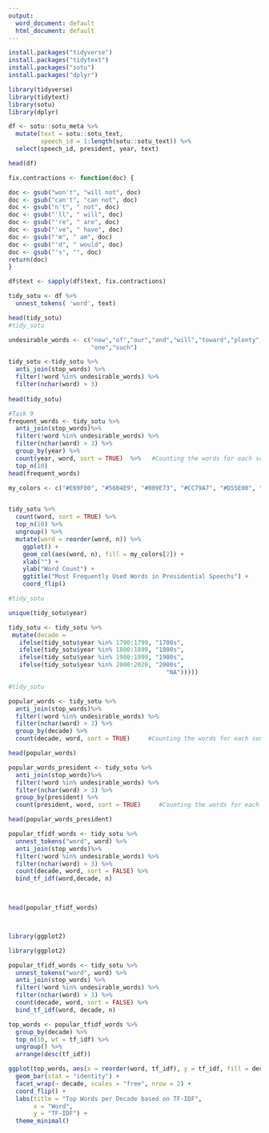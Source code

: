 ```yaml
---
output:
  word_document: default
  html_document: default
---
```


```r
install.packages("tidyverse")
install.packages("tidytext")
install.packages("sotu")
install.packages("dplyr")
```

```r

library(tidyverse)
library(tidytext)
library(sotu)
library(dplyr)
```

```r
df <- sotu::sotu_meta %>% 
  mutate(text = sotu::sotu_text,
         speech_id = 1:length(sotu::sotu_text)) %>% 
  select(speech_id, president, year, text)

head(df)
```

```r
fix.contractions <- function(doc) {

doc <- gsub("won't", "will not", doc)
doc <- gsub("can't", "can not", doc)
doc <- gsub("n't", " not", doc)
doc <- gsub("'ll", " will", doc)
doc <- gsub("'re", " are", doc)
doc <- gsub("'ve", " have", doc)
doc <- gsub("'m", " am", doc)
doc <- gsub("'d", " would", doc)
doc <- gsub("'s", "", doc)
return(doc)
}

df$text <- sapply(df$text, fix.contractions)
```

```r
tidy_sotu <- df %>% 
  unnest_tokens( 'word', text)

head(tidy_sotu)
#tidy_sotu
```

```r
undesirable_words <- c("now","of","our","and","will","toward","plenty","which","can","your","as","has","within","among","regard",
                       "one","such")

tidy_sotu <-tidy_sotu %>%
  anti_join(stop_words) %>%
  filter(!word %in% undesirable_words) %>%
  filter(nchar(word) > 3) 
  
head(tidy_sotu)
```

```r
#Task 9 
frequent_words <- tidy_sotu %>%
  anti_join(stop_words)%>%
  filter(!word %in% undesirable_words) %>%
  filter(nchar(word) > 3) %>%
  group_by(year) %>%
  count(year, word, sort = TRUE)  %>%   #Counting the words for each song
  top_n(10) 
head(frequent_words)
```

```r
my_colors <- c("#E69F00", "#56B4E9", "#009E73", "#CC79A7", "#D55E00", "#D65E00")


tidy_sotu %>%
  count(word, sort = TRUE) %>%                 
  top_n(10) %>%
  ungroup() %>%                           
  mutate(word = reorder(word, n)) %>%         
    ggplot() +
    geom_col(aes(word, n), fill = my_colors[2]) +
    xlab("") + 
    ylab("Word Count") +
    ggtitle("Most Frequently Used Words in Presidential Speechs") +
    coord_flip()
```

```r
#tidy_sotu
```

```r
unique(tidy_sotu$year)
```

```r
tidy_sotu <- tidy_sotu %>%
 mutate(decade =
   ifelse(tidy_sotu$year %in% 1790:1799, "1700s",
   ifelse(tidy_sotu$year %in% 1800:1899, "1800s",
   ifelse(tidy_sotu$year %in% 1900:1999, "1900s",
   ifelse(tidy_sotu$year %in% 2000:2020, "2000s",
                                            "NA")))))
```

```r
#tidy_sotu
```

```r
popular_words <- tidy_sotu %>%
  anti_join(stop_words)%>%
  filter(!word %in% undesirable_words) %>%
  filter(nchar(word) > 3) %>%
  group_by(decade) %>%
  count(decade, word, sort = TRUE)     #Counting the words for each song

head(popular_words)
```

```r
popular_words_president <- tidy_sotu %>%
  anti_join(stop_words)%>%
  filter(!word %in% undesirable_words) %>%
  filter(nchar(word) > 3) %>%
  group_by(president) %>%
  count(president, word, sort = TRUE)     #Counting the words for each song

head(popular_words_president)
```

```r
popular_tfidf_words <- tidy_sotu %>%
  unnest_tokens("word", word) %>%
  anti_join(stop_words)%>% 
  filter(!word %in% undesirable_words) %>%
  filter(nchar(word) > 3) %>%
  count(decade, word, sort = FALSE) %>%  
  bind_tf_idf(word,decade, n)
  


head(popular_tfidf_words)




```

```r
library(ggplot2)

library(ggplot2)

popular_tfidf_words <- tidy_sotu %>%
  unnest_tokens("word", word) %>%
  anti_join(stop_words) %>%
  filter(!word %in% undesirable_words) %>%
  filter(nchar(word) > 3) %>%
  count(decade, word, sort = FALSE) %>%
  bind_tf_idf(word, decade, n)

top_words <- popular_tfidf_words %>%
  group_by(decade) %>%
  top_n(10, wt = tf_idf) %>%
  ungroup() %>%
  arrange(desc(tf_idf))

ggplot(top_words, aes(x = reorder(word, tf_idf), y = tf_idf, fill = decade)) +
  geom_bar(stat = "identity") +
  facet_wrap(~ decade, scales = "free", nrow = 2) +
  coord_flip() +
  labs(title = "Top Words per Decade based on TF-IDF",
       x = "Word",
       y = "TF-IDF") +
  theme_minimal()

```

# 
